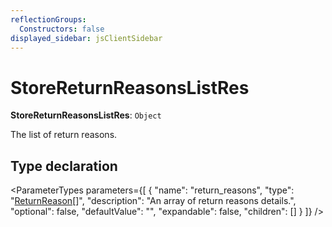 ```yaml
---
reflectionGroups:
  Constructors: false
displayed_sidebar: jsClientSidebar
---
```



# StoreReturnReasonsListRes

 **StoreReturnReasonsListRes**: `Object`

The list of return reasons.

## Type declaration

<ParameterTypes parameters={[
  {
    "name": "return_reasons",
    "type": "[ReturnReason](../classes/js_client.internal.ReturnReason.mdx)[]",
    "description": "An array of return reasons details.",
    "optional": false,
    "defaultValue": "",
    "expandable": false,
    "children": []
  }
]} />
